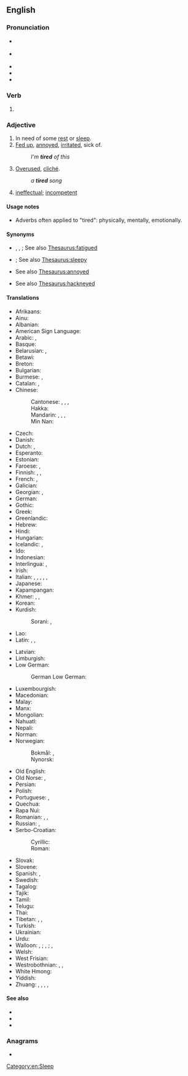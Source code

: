 ==English==
{{wikipedia|dab=tired}}

===Pronunciation===
* {{a|GenAm}} {{IPA|/taɪɚd/|lang=en}}
* {{a|RP}} {{IPA|/taɪəd/|lang=en}}
* {{audio|en-us-tired.ogg|Audio (US)|lang=en}}
* {{audio|En-uk-tired.ogg|Audio (UK)|lang=en}}
* {{rhymes|aɪə(ɹ)d|lang=en}}

===Verb===
{{head|en|verb form}}

# {{en-past of|tire}}

===Adjective===
{{en-adj|more|er}}

# In need of some [[rest]] or [[sleep]].
# [[fed up|Fed up]], [[annoyed]], [[irritated]], sick of.
#: ''I'm '''tired''' of this''
# [[overused|Overused]], [[cliché]].
#: ''a '''tired''' song''
# {{lb|en|slang|AAVE}} [[ineffectual]]; [[incompetent]]

====Usage notes====
* Adverbs often applied to "tired": physically, mentally, emotionally.

====Synonyms====
* {{sense|in need of rest}} {{l|en|exhausted}}, {{l|en|fatigued}}, {{l|en|languid}}; See also [[Thesaurus:fatigued]]
* {{sense|in need of sleep}} {{l|en|sleepy}}; See also [[Thesaurus:sleepy]]
* {{sense|fed up}} See also [[Thesaurus:annoyed]]
* {{sense|overused}} See also [[Thesaurus:hackneyed]]

====Translations====
{{trans-top|in need of rest or sleep}}
* Afrikaans: {{t+|af|moeg}}
* Ainu: {{t|ain|ヨッテㇰ|tr=yottek}}
* Albanian: {{t+|sq|lodhur|alt=i lodhur}}
* American Sign Language: {{t|ase|BentB@IpsiChest-PalmBack-BentB@IpsiChest-PalmBack BentB@IpsiChest-PalmUp-BentB@IpsiChest-PalmUp}}
* Arabic: {{t|ar|مُتْعَب}}, {{t|ar|تَعْبَان}}
* Basque: {{t|eu|nekatuta}}
* Belarusian: {{t+|be|сто́млены|sc=Cyrl}}, {{t|be|змо́раны|sc=Cyrl}}
* Betawi: {{t|bew|gémpor}}
* Breton: {{t+|br|skuizh}}
* Bulgarian: {{t+|bg|уморѐн|sc=Cyrl}}
* Burmese: {{t+|my|ငြီးငွေ့|sc=Mymr}}, {{t+|my|မော}}
* Catalan: {{t+|ca|cansat|m}}, {{t+|ca|cansada|f}}
* Chinese:
*: Cantonese: {{t+|yue|攰}}, {{t|yue|癐}}, {{t|yue|䠩|tr=gui6}}, {{t|yue|疲倦|tr=pei4 gyun6|sc=Hani}} {{q|formal}}
*: Hakka: {{t|hak|𤸁|tr=khioi|sc=Hani}}
*: Mandarin: {{t+|cmn|累|tr=lèi|sc=Hani}}, {{t+|cmn|疲|tr=pí|sc=Hani}}, {{t+|cmn|疲倦|tr=píjuàn|sc=Hani}}, {{t+|cmn|疲累|tr=pílèi|sc=Hani}}
*: Min Nan: {{t+|nan|忝|tr=thiám|sc=Hans}}
* Czech: {{t+|cs|unavený|m}}
* Danish: {{t+|da|træt}}
* Dutch: {{t+|nl|moe}}, {{t+|nl|vermoeid}}
* Esperanto: {{t+|eo|laca}}
* Estonian: {{t+|et|väsinud}}
* Faroese: {{t|fo|móður}}, {{t|fo|troyttur}}
* Finnish: {{t+|fi|väsynyt}}, {{t+|fi|uupunut}}, {{t|fi|voipunut}}
* French: {{t+|fr|fatigué|m}}, {{t+|fr|fatiguée|f}}
* Galician: {{t|gl|canso|m}}
* Georgian: {{t|ka|დაღლილი}}, {{t|ka|მოღალული}}
* German: {{t+|de|müde}}
* Gothic: {{t|got|𐌰𐍆𐌼𐌰𐌿𐌹𐌸𐍃|sc=Goth}}
* Greek: {{t+|el|κουρασμένος}}
* Greenlandic: {{t|kl|qasuvoq}}
* Hebrew: {{t|he|עייף|tr=ayéf|alt=עייף \ עָיֵף}}
* Hindi: {{t+|hi|थका|sc=Deva}}
* Hungarian: {{t+|hu|fáradt}}
* Icelandic: {{t+|is|þreyttur}}, {{t|is|syfjaður}}
* Ido: {{t+|io|fatigita}}
* Indonesian: {{t+|id|lelah}}
* Interlingua: {{t|ia|fatigate}}, {{t|ia|lasse}}
* Irish: {{t|ga|tuirseach}}
* Italian: {{t+|it|stanco}}, {{t+|it|esausto}}, {{t+|it|fatto}}, {{t+|it|distrutto}}, {{t+|it|affaticato}}, {{t+|it|stracco|m}}
* Japanese: {{t+|ja|疲れる|alt=疲れた|tr=つかれた, tsukareta}}
* Kapampangan: {{t|pam|pagal}}
* Khmer: {{t|km|អស់កំលាំង|tr=ɑh kɑmlaŋ|sc=Khmr}}, {{t+|km|នឿយ|tr=nɨəy|sc=Khmr}}, {{t|km|នឿយហត់|tr=nɨəy hat|sc=Khmr}}
* Korean: {{t+|ko|피곤하다|alt=피곤한}}
* Kurdish:
*: Sorani: {{t+|ku|هیلاک}}, {{t+|ku|ماندو}}
* Lao: {{t|lo|ເມື່ອຍ}}
* Latin: {{t|la|fessus|m}}, {{t|la|dēfessus}}, {{t|la|lassus}}
{{trans-mid}}
* Latvian: {{t|lv|noguris}}
* Limburgish: {{t+|li|meug}}
* Low German:
*: German Low German: {{t|nds-de|mööd}}
* Luxembourgish: {{t|lb|midd}}
* Macedonian: {{t|mk|уморен|sc=Cyrl}}
* Malay: {{t|ms|letih}}
* Manx: {{t|gv|skee}}
* Mongolian: {{t-needed|mn}}
* Nahuatl: {{t|nah|ciciammicqui}}
* Nepali: {{t-needed|ne}}
* Norman: {{t|nrf|lâssé}}
* Norwegian:
*: Bokmål: {{t|nb|trett}}, {{t+|nb|trøtt}}
*: Nynorsk: {{t|nn|trøytt}}
* Old English: {{t|ang|mēþe}}
* Old Norse: {{t|non|þreyttr}}, {{t|non|móðr}}
* Persian: {{t+|fa|خسته|tr=xaste|sc=fa-Arab}}
* Polish: {{t+|pl|zmęczony|m}}
* Portuguese: {{t+|pt|cansado|m}}, {{t+|pt|cansada|f}}
* Quechua: {{t|qu|sayk'usqa}}
* Rapa Nui: {{t|rap|rohirohi}}
* Romanian: {{t+|ro|obosit|m}}, {{t|ro|obosită|f}}, {{t+|ro|ostenit|m}}
* Russian: {{t+|ru|уста́лый}}, {{t+|ru|уста́вший}}
* Serbo-Croatian:
*: Cyrillic: {{t|sh|уморан}}
*: Roman: {{t+|sh|ȕmōran}}
* Slovak: {{t|sk|unavený}}
* Slovene: {{t+|sl|utrujen}}
* Spanish: {{t+|es|cansado}}, {{t+|es|fatigado}}
* Swedish: {{t+|sv|trött}}
* Tagalog: {{t|tl|pagod}}
* Tajik: {{t+|tg|хаста}}
* Tamil: {{t-needed|ta}}
* Telugu: {{t|te|అలసి}}
* Thai: {{t+|th|เหนื่อย}}
* Tibetan: {{t|bo|སྐུ་མཉེལ་པོ}}, {{t|bo|ཐང་ཆད་པ}}, {{t|bo|ངལ་དུབ}}
* Turkish: {{t+|tr|yorgun}}
* Ukrainian: {{t|uk|вто́млений|sc=Cyrl}}
* Urdu: {{t|ur|تھکا|tr=thakā|sc=ur-Arab}}
* Walloon: {{t+|wa|nåjhi|m}}, {{t+|wa|nåjheye|f}}; {{t+|wa|scran|m}}, {{t|wa|scranse|f}}; {{t+|wa|hode|m|f}}, {{t+|wa|hodé|m}} {{t|wa|hodêye|f}}
* Welsh: {{t+|cy|blinedig}}
* West Frisian: {{t|fy|wurch}}
* Westrobothnian: {{t|gmq-bot|pjuk}}, {{t|gmq-bot|åll}}, {{t|gmq-bot|tröjtt}}
* White Hmong: {{t-needed|mww}}
* Yiddish: {{t|yi|מיד|sc=Hebr}}
* Zhuang: {{t|za|fuengx}}, {{t|za|baeg}}, {{t|za|naet}}, {{t|za|naetnaiq}}, {{t|za|naiq}}
{{trans-bottom}}

{{trans-see|fed up}}

{{trans-see|overused}}

====See also====
* {{l|en|I am tired}}
* {{l|en|sick and tired}}
* {{l|en|that tired feeling}}

===Anagrams===
* {{anagrams|en|a=deirt|drite|tride|tried}}

[[Category:en:Sleep]]